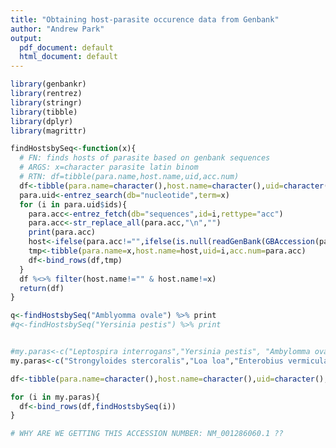 ```yaml
---
title: "Obtaining host-parasite occurence data from Genbank"
author: "Andrew Park"
output:
  pdf_document: default
  html_document: default
---
```


```r
library(genbankr)
library(rentrez)
library(stringr)
library(tibble)
library(dplyr)
library(magrittr)
```


```r
findHostsbySeq<-function(x){
  # FN: finds hosts of parasite based on genbank sequences
  # ARGS: x=character parasite latin binom
  # RTN: df=tibble(para.name,host.name,uid,acc.num)
  df<-tibble(para.name=character(),host.name=character(),uid=character(),acc.num=character())
  para.uid<-entrez_search(db="nucleotide",term=x)
  for (i in para.uid$ids){
    para.acc<-entrez_fetch(db="sequences",id=i,rettype="acc")
    para.acc<-str_replace_all(para.acc,"\n","")
    print(para.acc)
    host<-ifelse(para.acc!="",ifelse(is.null(readGenBank(GBAccession(para.acc),ret.seq=F,partial=T,verbose=F)@sources@elementMetadata@listData$host),"",readGenBank(GBAccession(para.acc),ret.seq=F,partial=T,verbose=F)@sources@elementMetadata@listData$host),"")
    tmp<-tibble(para.name=x,host.name=host,uid=i,acc.num=para.acc)
    df<-bind_rows(df,tmp)
  }
  df %<>% filter(host.name!="" & host.name!=x)
  return(df)
}
```


```r
q<-findHostsbySeq("Amblyomma ovale") %>% print
#q<-findHostsbySeq("Yersinia pestis") %>% print


#my.paras<-c("Leptospira interrogans","Yersinia pestis", "Ambylomma ovale")
my.paras<-c("Strongyloides stercoralis","Loa loa","Enterobius vermicularis","Toxoplasma gondii")

df<-tibble(para.name=character(),host.name=character(),uid=character(),acc.num=character())

for (i in my.paras){
  df<-bind_rows(df,findHostsbySeq(i))
}

# WHY ARE WE GETTING THIS ACCESSION NUMBER: NM_001286060.1 ??

```